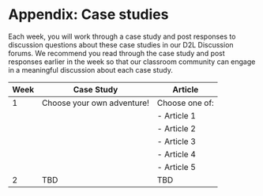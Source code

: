 # Appendix: Case studies {#case-studies}

Each week, you will work through a case study and post responses to discussion questions about these case studies in our D2L Discussion forums. We recommend you read through the case study and post responses earlier in the week so that our classroom community can engage in a meaningful discussion about each case study.



| Week 	| Case Study                 	| Article        	|
|------	|----------------------------	|----------------	|
| 1    	| Choose your own adventure! 	| Choose one of: 	|
|      	|                            	| - Article 1      	|
|      	|                            	| - Article 2      	|
|      	|                            	| - Article 3      	|
|      	|                            	| - Article 4      	|
|      	|                            	| - Article 5      	|
| 2    	| TBD                        	| TBD            	|



